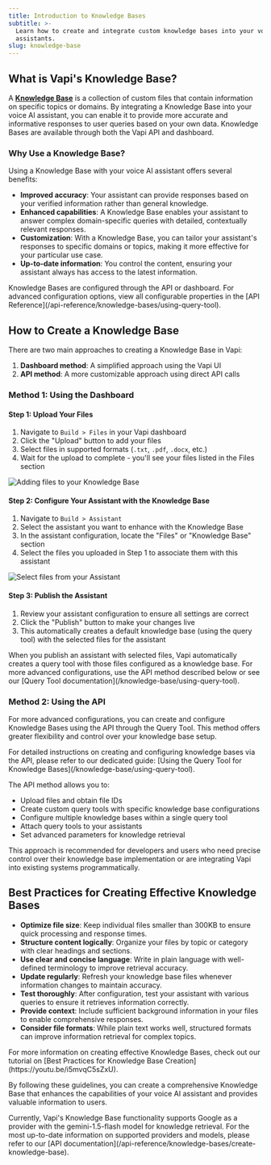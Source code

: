 ```yaml
---
title: Introduction to Knowledge Bases
subtitle: >-
  Learn how to create and integrate custom knowledge bases into your voice AI
  assistants.
slug: knowledge-base
---
```


## **What is Vapi's Knowledge Base?**

A [**Knowledge Base**](/api-reference/knowledge-bases/create) is a collection of custom files that contain information on specific topics or domains. By integrating a Knowledge Base into your voice AI assistant, you can enable it to provide more accurate and informative responses to user queries based on your own data. Knowledge Bases are available through both the Vapi API and dashboard.

### **Why Use a Knowledge Base?**

Using a Knowledge Base with your voice AI assistant offers several benefits:

- **Improved accuracy**: Your assistant can provide responses based on your verified information rather than general knowledge.
- **Enhanced capabilities**: A Knowledge Base enables your assistant to answer complex domain-specific queries with detailed, contextually relevant responses.
- **Customization**: With a Knowledge Base, you can tailor your assistant's responses to specific domains or topics, making it more effective for your particular use case.
- **Up-to-date information**: You control the content, ensuring your assistant always has access to the latest information.

<Info>
  Knowledge Bases are configured through the API or dashboard. For advanced
  configuration options, view all configurable properties in the [API
  Reference](/api-reference/knowledge-bases/using-query-tool).
</Info>

## **How to Create a Knowledge Base**

There are two main approaches to creating a Knowledge Base in Vapi:

1. **Dashboard method**: A simplified approach using the Vapi UI
2. **API method**: A more customizable approach using direct API calls

### **Method 1: Using the Dashboard**

#### **Step 1: Upload Your Files**

1. Navigate to `Build > Files` in your Vapi dashboard
2. Click the "Upload" button to add your files
3. Select files in supported formats (`.txt`, `.pdf`, `.docx`, etc.)
4. Wait for the upload to complete - you'll see your files listed in the Files section

<Frame caption="Adding files to your Knowledge Base">
  <img
    src="../static/images/knowledge-base/files.png"
    alt="Adding files to your Knowledge Base"
  />
</Frame>

#### **Step 2: Configure Your Assistant with the Knowledge Base**

1. Navigate to `Build > Assistant`
2. Select the assistant you want to enhance with the Knowledge Base
3. In the assistant configuration, locate the "Files" or "Knowledge Base" section
4. Select the files you uploaded in Step 1 to associate them with this assistant

<Frame caption="Select files from your Assistant">
  <img
    src="../static/images/knowledge-base/assistant.png"
    alt="Select files from your Assistant"
  />
</Frame>

#### **Step 3: Publish the Assistant**

1. Review your assistant configuration to ensure all settings are correct
2. Click the "Publish" button to make your changes live
3. This automatically creates a default knowledge base (using the query tool) with the selected files for the assistant

<Note>
  When you publish an assistant with selected files, Vapi automatically creates
  a query tool with those files configured as a knowledge base. For more
  advanced configurations, use the API method described below or see our [Query
  Tool documentation](/knowledge-base/using-query-tool).
</Note>

### **Method 2: Using the API**

For more advanced configurations, you can create and configure Knowledge Bases using the API through the Query Tool. This method offers greater flexibility and control over your knowledge base setup.

<Info>
  For detailed instructions on creating and configuring knowledge bases via the
  API, please refer to our dedicated guide: [Using the Query Tool for Knowledge
  Bases](/knowledge-base/using-query-tool).
</Info>

The API method allows you to:

- Upload files and obtain file IDs
- Create custom query tools with specific knowledge base configurations
- Configure multiple knowledge bases within a single query tool
- Attach query tools to your assistants
- Set advanced parameters for knowledge retrieval

This approach is recommended for developers and users who need precise control over their knowledge base implementation or are integrating Vapi into existing systems programmatically.

## **Best Practices for Creating Effective Knowledge Bases**

- **Optimize file size**: Keep individual files smaller than 300KB to ensure quick processing and response times.
- **Structure content logically**: Organize your files by topic or category with clear headings and sections.
- **Use clear and concise language**: Write in plain language with well-defined terminology to improve retrieval accuracy.
- **Update regularly**: Refresh your knowledge base files whenever information changes to maintain accuracy.
- **Test thoroughly**: After configuration, test your assistant with various queries to ensure it retrieves information correctly.
- **Provide context**: Include sufficient background information in your files to enable comprehensive responses.
- **Consider file formats**: While plain text works well, structured formats can improve information retrieval for complex topics.

<Tip>
  For more information on creating effective Knowledge Bases, check out our
  tutorial on [Best Practices for Knowledge Base
  Creation](https://youtu.be/i5mvqC5sZxU).
</Tip>

By following these guidelines, you can create a comprehensive Knowledge Base that enhances the capabilities of your voice AI assistant and provides valuable information to users.

<Info>
  Currently, Vapi's Knowledge Base functionality supports Google as a provider
  with the gemini-1.5-flash model for knowledge retrieval. For the most
  up-to-date information on supported providers and models, please refer to our
  [API documentation](/api-reference/knowledge-bases/create-knowledge-base).
</Info>
